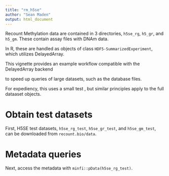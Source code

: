 ```yaml
---
title: "rm_h5se"
author: "Sean Maden"
output: html_document
---
```


Recount Methylation data are contained in 3 directories, `h5se_rg`, `h5_gr`, and `h5_gm`. These contain assay files with DNAm data.

In R, these are handled as objects of class `HDF5-SummarizedExperiment`, which utilizes DelayedArray. 

This vignette provides an example workflow compatible with the DelayedArray backend 

to speed up queries of large datasets, such as the  database files. 

For expediency, this uses a small test , but similar principles apply to the full dataaset objects.

# Obtain test datasets

First, H5SE test datasets, `h5se_rg_test`, `h5se_gr_test`, and `h5se_gm_test`, can be downloaded from `recount.bio/data`. 

# Metadata queries

Next, access the metadata with `minfi::pData(h5se_rg_test)`.

# 





